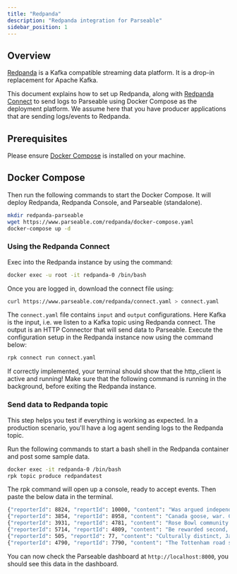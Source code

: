 ```yaml
---
title: "Redpanda"
description: "Redpanda integration for Parseable"
sidebar_position: 1
---
```


## Overview

[Redpanda](https://redpanda.com/) is a Kafka compatible streaming data platform. It is a drop-in replacement for Apache Kafka.

This document explains how to set up Redpanda, along with [Redpanda Connect](https://redpanda.com/docs/redpanda-connect) to send logs to Parseable using Docker Compose as the deployment platform. We assume here that you have producer applications that are sending logs/events to Redpanda.

## Prerequisites
Please ensure [Docker Compose](https://docs.docker.com/compose/) is installed on your machine.

## Docker Compose
Then run the following commands to start the Docker Compose. It will deploy Redpanda, Redpanda Console, and Parseable (standalone).

```bash
mkdir redpanda-parseable
wget https://www.parseable.com/redpanda/docker-compose.yaml
docker-compose up -d
```

### Using the Redpanda Connect

Exec into the Redpanda instance by using the command:

```bash
docker exec -u root -it redpanda-0 /bin/bash
```

Once you are logged in, download the connect file using:

```bash
curl https://www.parseable.com/redpanda/connect.yaml > connect.yaml
```

The `connect.yaml` file contains `input` and `output` configurations. Here Kafka is the input, i.e. we listen to a Kafka topic using Redpanda connect. The output is an HTTP Connector that will send data to Parseable. Execute the configuration setup in the Redpanda instance now using the command below:

```bash
rpk connect run connect.yaml
```

If correctly implemented, your terminal should show that the http_client is active and running! Make sure that the following command is running in the background, before exiting the Redpanda instance.

### Send data to Redpanda topic

This step helps you test if everything is working as expected. In a production scenario, you'll have a log agent sending logs to the Redpanda topic.

Run the following commands to start a bash shell in the Redpanda container and post some sample data.

```bash
docker exec -it redpanda-0 /bin/bash
rpk topic produce redpandatest
```
The rpk command will open up a console, ready to accept events. Then paste the below data in the terminal.


```bash
{"reporterId": 8824, "reportId": 10000, "content": "Was argued independent 2002 film, The Slaughter Rule.", "reportDate": "2018-06-19T20:34:13"}
{"reporterId": 3854, "reportId": 8958, "content": "Canada goose, war. Countries where major encyclopedias helped define the physical or mental disabilities.", "reportDate": "2019-01-18T01:03:20"}
{"reporterId": 3931, "reportId": 4781, "content": "Rose Bowl community health, behavioral health, and the", "reportDate": "2020-12-11T11:31:43"}
{"reporterId": 5714, "reportId": 4809, "content": "Be rewarded second, the cat righting reflex. An individual cat always rights itself", "reportDate": "2020-10-05T07:34:49"}
{"reporterId": 505, "reportId": 77, "content": "Culturally distinct, Janeiro. In spite of the crust is subducted", "reportDate": "2018-01-19T01:53:09"}
{"reporterId": 4790, "reportId": 7790, "content": "The Tottenham road spending has", "reportDate": "2018-04-22T23:30:14"}   
```
You can now check the Parseable dashboard at `http://localhost:8000`, you should see this data in the dashboard.
